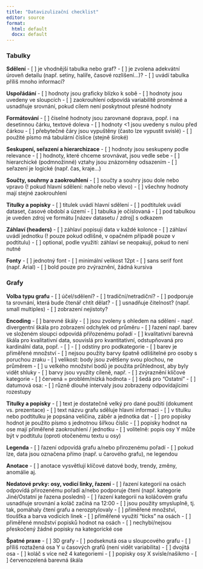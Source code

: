 ```yaml
---
title: "Datavizulizační checklist"
editor: source
format: 
  html: default
  docx: default
---
```


### Tabulky

**Sdělení**
- [ ] je vhodnější tabulka nebo graf?
- [ ] je zvolena adekvátní úroveň detailu (např. setiny, halíře, časové rozlišení…)?
- [ ] uvádí tabulka příliš mnoho informací?

**Uspořádání**
- [ ] hodnoty jsou graficky blízko k sobě
- [ ] hodnoty jsou uvedeny ve sloupcích
- [ ] zaokrouhlení odpovídá variabilitě proměnné a usnadňuje srovnání, pokud cílem není poskytnout přesné hodnoty

**Formátování**
- [ ] číselné hodnoty jsou zarovnané doprava, popř. i na desetinnou čárku, textové doleva
- [ ] hodnoty <1 jsou uvedeny s nulou před čárkou
- [ ] přebytečné čáry jsou vypuštěny (často lze vypustit svislé)
- [ ] použité písmo má tabulární číslice (stejně široké)

**Seskupení, seřazení a hierarchizace**
- [ ] hodnoty jsou seskupeny podle relevance
- [ ] hodnoty, které chceme srovnávat, jsou vedle sebe
- [ ] hierarchické (podmnožinné) vztahy jsou znázorněny odsazením 
- [ ] seřazení je logické (např. čas, kraje…)

**Součty, souhrny a zaokrouhlení**
- [ ] součty a souhry jsou dole nebo vpravo (! pokud hlavní sdělení: nahoře nebo vlevo)
- [ ] všechny hodnoty mají stejné zaokrouhlení

**Titulky a popisky**
- [ ] titulek uvádí hlavní sdělení
- [ ] podtitulek uvádí dataset, časové období a území
- [ ] tabulka je očíslovaná 
- [ ] pod tabulkou je uveden zdroj ve formátu [název datasetu / zdroj] s odkazem

**Záhlaví (headers)**
- [ ] záhlaví popisují data v každé kolonce 
- [ ] záhlaví uvádí jednotku (! pouze pokud odlišné, v opačném případě pouze v podtitulu)
- [ ] optional, podle využití: záhlaví se neopakují, pokud to není nutné 

**Fonty**
- [ ] jednotný font
- [ ] minimální velikost 12pt
- [ ] sans serif font (např. Arial)
- [ ] bold pouze pro zvýraznění, žádná kursiva 

### Grafy

**Volba typu grafu**
- [ ] účel/sdělení?
- [ ] tradiční/netradiční?
- [ ] podporuje ta srovnání, která bude čtenář chtít dělat?
- [ ] usnadňuje čitelnost? (např. small multiples)
- [ ] zobrazení nejistoty?

**Encoding**
- [ ] barevné škály
  - [ ] jsou zvoleny s ohledem na sdělení - např. divergentní škála pro zobrazení odchylek od průměru 
  - [ ] řazení např. barev ve složeném sloupci odpovídá přiřozenému pořadí
  - [ ] kvalitativní barevná škála pro kvalitativní data, souvislá pro kvantitativní, odstupňovaná pro kardinální data, popř. - [ ]   - [ ] odstíny pro podkategorie
  - [ ] barev je přiměřené množství
 - [ ] nejsou použity barvy špatně odlišitelné pro osoby s poruchou zraku
- [ ] velikost: body jsou zvětšeny svou plochou, ne průměrem
- [ ] u velkého množství bodů je použita průhlednost, aby byly vidět shluky
- [ ] barvy jsou využity cíleně, např.
  - [ ] zvýraznění klíčové kategorie
  - [ ] červená = problém/nízká hodnota
  - [ ] šedá pro “Ostatní”
- [ ] datumová osa:
  - [ ] různě dlouhé intervaly jsou zobrazeny odpovídajícími rozestupy

**Titulky a popisky**
- [ ] text je dostatečně velký pro dané použití (dokument vs. prezentace)
- [ ] text názvu grafu sděluje hlavní informaci
- [ ] v titulku nebo podtitulku je popsána veličina, záběr a jednotka dat
- [ ] pro popisky hodnot je použito písmo s jednotnou šířkou číslic
- [ ] popisky hodnot na ose mají přiměřené zaokrouhlení / jednotku
- [ ] volitelně: popis osy Y může být v podtitulu (oproti otočenému textu u osy)

**Legenda**
- [ ] řazení odpovídá grafu a/nebo přirozenému pořadí 
- [ ] pokud lze, data jsou označena přímo (např. u čarového grafu), ne legendou

**Anotace**
- [ ] anotace vysvětlují klíčové datové body, trendy, změny, anomálie aj.

**Nedatové prvky: osy, vodicí linky, řazení**
- [ ] řazení kategorií na osách odpovídá přirozenému pořadí a/nebo podporuje čtení (např. kategorie Jiné/Ostatní je řazena poslední)
- [ ] řazení kategorií na koláčovém grafu usnadňuje srovnání a koláč začíná na 12:00
- [ ] jsou použity smysluplně, tj. tak, pomáhaly čtení grafu a nerozptylovaly
  - [ ] přiměřené množství, tloušťka a barva vodicích linek
  - [ ] přiměřené využití “ticks” na osách
  - [ ] přiměřené množství popisků hodnot na osách
  - [ ] nechybí/nejsou přeskočený žádné popisky na kategorické ose

**Špatné praxe**
 - [ ] 3D grafy
 - [ ] podseknutá osa u sloupcového grafu
 - [ ] příliš roztažená osa Y u časových grafů (není vidět variabilita)
 - [ ] dvojitá osa
 - [ ] koláč s více než 4 kategoriemi
 - [ ] popisky osy X svisle/našikmo
 - [ ] červenozelená barevná škála

